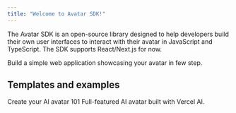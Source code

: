 ```yaml
---
title: "Welcome to Avatar SDK!"
---
```


The Avatar SDK is an open-source library designed to help developers build their own
user interfaces to interact with their avatar in JavaScript and TypeScript.
The SDK supports React/Next.js for now.

<CardGroup cols={2}>
  <Card title="Getting Started" icon="pen-to-square" href="./getting-started">
    Build a simple web application showcasing your avatar in few step.
  </Card>
</CardGroup>

## Templates and examples

<CardGroup cols={2}>
  <Card
    title="Basic demo"
    href="/basic-demo"
    icon="clone"
  >
    Create your AI avatar 101
  </Card>
  <Card
    title="Custom avatar chatbot"
    href="/vercel-ai-demo"
    icon="square-caret-down"
  >
    Full-featured AI avatar built with Vercel AI.
  </Card>
  
</CardGroup>
